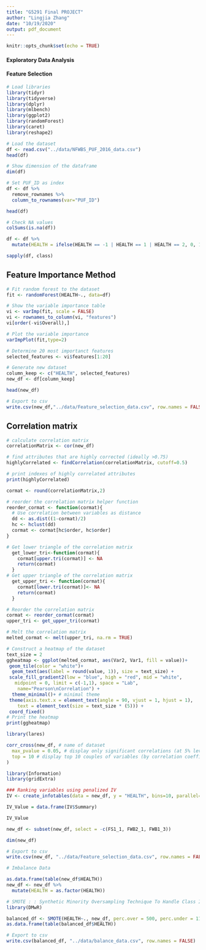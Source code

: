 ```yaml
---
title: "G5291 Final PROJECT"
author: "Lingjia Zhang"
date: "10/19/2020"
output: pdf_document
---
```


```r
knitr::opts_chunk$set(echo = TRUE)
```

#### Exploratory Data Analysis







#### Feature Selection

```r
# Load libraries
library(tidyr)
library(tidyverse)
library(dplyr)
library(mlbench)
library(ggplot2)
library(randomForest)
library(caret)
library(reshape2)

# Load the dataset
df <- read.csv("../data/NFWBS_PUF_2016_data.csv")
head(df)

```

```r

# Show dimension of the dataframe 
dim(df)

# Set PUF_ID as index
df <- df %>%
  remove_rownames %>% 
  column_to_rownames(var="PUF_ID")

head(df)

# Check NA values
colSums(is.na(df))

df <- df %>%
  mutate(HEALTH = ifelse(HEALTH == -1 | HEALTH == 1 | HEALTH == 2, 0, 1))

```

```r

sapply(df, class)

```

## Feature Importance Method

```r

# Fit random forest to the dataset
fit <- randomForest(HEALTH~., data=df)

```

```r
# Show the variable importance table
vi <- varImp(fit, scale = FALSE)
vi <- rownames_to_column(vi, "features")
vi[order(-vi$Overall),]

# Plot the variable importance
varImpPlot(fit,type=2)

```

```r

# Determine 20 most importanct features
selected_features <- vi$features[1:20]

# Generate new dataset
column_keep <- c("HEALTH", selected_features)
new_df <- df[column_keep]

head(new_df)

# Export to csv
write.csv(new_df,"../data/Feature_selection_data.csv", row.names = FALSE)

```

## Correlation matrix

```r

# calculate correlation matrix
correlationMatrix <- cor(new_df)

# find attributes that are highly corrected (ideally >0.75)
highlyCorrelated <- findCorrelation(correlationMatrix, cutoff=0.5)

# print indexes of highly correlated attributes
print(highlyCorrelated)

cormat <- round(correlationMatrix,2)

# reorder the correlation matrix helper function
reorder_cormat <- function(cormat){
  # Use correlation between variables as distance
  dd <- as.dist((1-cormat)/2)
  hc <- hclust(dd)
  cormat <- cormat[hc$order, hc$order]
}

# Get lower triangle of the correlation matrix
  get_lower_tri<-function(cormat){
    cormat[upper.tri(cormat)] <- NA
    return(cormat)
  }
# Get upper triangle of the correlation matrix
  get_upper_tri <- function(cormat){
    cormat[lower.tri(cormat)]<- NA
    return(cormat)
  }

# Reorder the correlation matrix
cormat <- reorder_cormat(cormat)
upper_tri <- get_upper_tri(cormat)

# Melt the correlation matrix
melted_cormat <- melt(upper_tri, na.rm = TRUE)

# Construct a heatmap of the dataset
text_size = 2
ggheatmap <- ggplot(melted_cormat, aes(Var2, Var1, fill = value))+
 geom_tile(color = "white")+
  geom_text(aes(label = round(value, 1)), size = text_size) + 
 scale_fill_gradient2(low = "blue", high = "red", mid = "white", 
   midpoint = 0, limit = c(-1,1), space = "Lab", 
    name="Pearson\nCorrelation") +
  theme_minimal()+ # minimal theme
 theme(axis.text.x = element_text(angle = 90, vjust = 1, hjust = 1),
    text = element_text(size = text_size * (5))) +
 coord_fixed()
# Print the heatmap
print(ggheatmap)

```

```r

library(lares)

corr_cross(new_df, # name of dataset
  max_pvalue = 0.05, # display only significant correlations (at 5% level)
  top = 10 # display top 10 couples of variables (by correlation coefficient)
)

```

```r

library(Information)
library(gridExtra)

### Ranking variables using penalized IV  
IV <- create_infotables(data = new_df, y = "HEALTH", bins=10, parallel=TRUE)

IV_Value = data.frame(IV$Summary)

IV_Value

```

```r

new_df <- subset(new_df, select = -c(FS1_1, FWB2_1, FWB1_3))

dim(new_df)

```

```r

# Export to csv
write.csv(new_df, "../data/Feature_selection_data.csv", row.names = FALSE)

```

```r

# Imbalance Data

as.data.frame(table(new_df$HEALTH))
new_df <- new_df %>% 
  mutate(HEALTH = as.factor(HEALTH))

# SMOTE : : Synthetic Minority Oversampling Technique To Handle Class Imbalancy In Binary Classification
library(DMwR)

balanced_df <- SMOTE(HEALTH~., new_df, perc.over = 500, perc.under = 115, k = 5)
as.data.frame(table(balanced_df$HEALTH))

# Export to csv
write.csv(balanced_df, "../data/balance_data.csv", row.names = FALSE)

```










